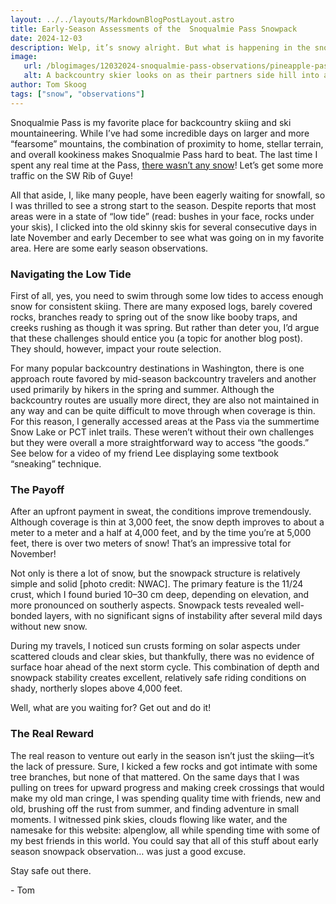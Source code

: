```yaml
---
layout: ../../layouts/MarkdownBlogPostLayout.astro
title: Early-Season Assessments of the  Snoqualmie Pass Snowpack
date: 2024-12-03
description: Welp, it’s snowy alright. But what is happening in the snowpack and how will this affect back country travelers in the 2024-2025 season?
image:
   url: /blogimages/12032024-snoqualmie-pass-observations/pineapple-pass-late-november.webp
   alt: A backcountry skier looks on as their partners side hill into a basin photo taken in the Alpental backcountry, near Snoqualmie Pass, Washington.
author: Tom Skoog
tags: ["snow", "observations"]
---
```


Snoqualmie Pass is my favorite place for backcountry skiing and ski mountaineering. While I’ve had some incredible days on larger and more “fearsome” mountains, the combination of proximity to home, stellar terrain, and overall kookiness makes Snoqualmie Pass hard to beat. The last time I spent any real time at the Pass, [there wasn’t any snow](https://www.youtube.com/watch?v=36o2TN2vH3c)\! Let’s get some more traffic on the SW Rib of Guye\!

All that aside, I, like many people, have been eagerly waiting for snowfall, so I was thrilled to see a strong start to the season. Despite reports that most areas were in a state of “low tide” (read: bushes in your face, rocks under your skis), I clicked into the old skinny skis for several consecutive days in late November and early December to see what was going on in my favorite area. Here are some early season observations.

### **Navigating the Low Tide**

First of all, yes, you need to swim through some low tides to access enough snow for consistent skiing. There are many exposed logs, barely covered rocks, branches ready to spring out of the snow like booby traps, and creeks rushing as though it was spring. But rather than deter you, I’d argue that these challenges should entice you (a topic for another blog post). They should, however, impact your route selection.

For many popular backcountry destinations in Washington, there is one approach route favored by mid-season backcountry travelers and another used primarily by hikers in the spring and summer. Although the backcountry routes are usually more direct, they are also not maintained in any way and can be quite difficult to move through when coverage is thin. For this reason, I generally accessed areas at the Pass via the summertime Snow Lake or PCT inlet trails. These weren’t without their own challenges but they were overall a more straightforward way to access “the goods.” See below for a video of my friend Lee displaying some textbook “sneaking” technique.

<BlogVideo src="/blogimages/12032024-snoqualmie-pass-observations/lee-sneaking-technique.webm" />

### **The Payoff**

After an upfront payment in sweat, the conditions improve tremendously. Although coverage is thin at 3,000 feet, the snow depth improves to about a meter to a meter and a half at 4,000 feet, and by the time you’re at 5,000 feet, there is over two meters of snow\! That’s an impressive total for November\!

Not only is there a lot of snow, but the snowpack structure is relatively simple and solid \[photo credit: NWAC\]. The primary feature is the 11/24 crust, which I found buried 10–30 cm deep, depending on elevation, and more pronounced on southerly aspects. Snowpack tests revealed well-bonded layers, with no significant signs of instability after several mild days without new snow.

During my travels, I noticed sun crusts forming on solar aspects under scattered clouds and clear skies, but thankfully, there was no evidence of surface hoar ahead of the next storm cycle. This combination of depth and snowpack stability creates excellent, relatively safe riding conditions on shady, northerly slopes above 4,000 feet.

Well, what are you waiting for? Get out and do it\!

### **The Real Reward**

<BlogVideo src="/blogimages/12032024-snoqualmie-pass-observations/
snoqualmie-cloud-falls.webm" />

The real reason to venture out early in the season isn’t just the skiing—it’s the lack of pressure. Sure, I kicked a few rocks and got intimate with some tree branches, but none of that mattered. On the same days that I was pulling on trees for upward progress and making creek crossings that would make my old man cringe, I was spending quality time with friends, new and old, brushing off the rust from summer, and finding adventure in small moments. I witnessed pink skies, clouds flowing like water, and the namesake for this website: alpenglow, all while spending time with some of my best friends in this world. You could say that all of this stuff about early season snowpack observation… was just a good excuse.

<BlogImage
   src="/blogimages/12032024-snoqualmie-pass-observations/alpenglow-through-trees-snoqualmie-pass-late-november.webp"
   alt="Alpenglow through trees, Snoqualmie Pass, late November 2024."
/>
Stay safe out there.

\- Tom
